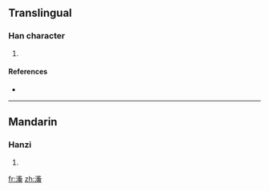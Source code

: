 ==Translingual==

===Han character===
{{Han char|rn=85|rad=水|as=14|sn=17|four=|canj=水弓戈金 (ENIC)}}

# {{defn|Han|sort=水14}}

====References====
* {{Han ref|kx=0656.130|dkj=18509|dj=1066.170|hdz=31771.080|uh=6FE5|ud=28645}}

----

==Mandarin==

===Hanzi===
{{cmn-hanzi|pin=[[xī]] ([[xi1]]), [[yīn]] ([[yin1]]), [[yìn]] ([[yin4]])|wg=hsi<sup>1</sup>, yin<sup>1</sup>, yin<sup>4</sup>}}

# {{defn|Mandarin|sort=水14}}

[[fr:濥]]
[[zh:濥]]